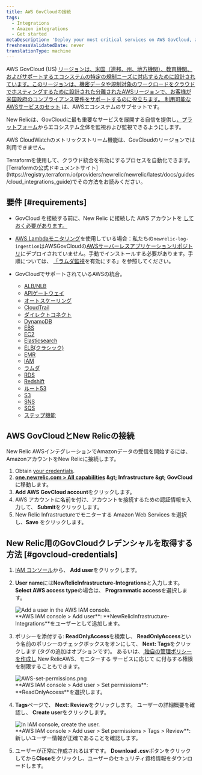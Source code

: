 ```yaml
---
title: AWS GovCloudの接続
tags:
  - Integrations
  - Amazon integrations
  - Get started
metaDescription: 'Deploy your most critical services on AWS GovCloud, and monitor your entire infrastructure with New Relic.'
freshnessValidatedDate: never
translationType: machine
---
```


AWS GovCloud (US) [リージョンは、米国（連邦、州、地方機関）、教育機関、およびサポートするエコシステムの特定の規制ニーズに対応するために設計されています。このリージョンは、機密データや規制対象のワークロードをクラウドでホスティングするために設計された分離されたAWSリージョンで、お客様が米国政府のコンプライアンス要件をサポートするのに役立ちます。 ](https://aws.amazon.com/govcloud-us/)[利用可能なAWSサービスのセット](https://aws.amazon.com/govcloud-us/details/) は、AWSエコシステムのサブセットです。

New Relicは、GovCloudに最も重要なサービスを展開する自信を提供し[、プラットフォーム](/docs/new-relic-one/use-new-relic-one/get-started/introduction-new-relic-one)からエコシステム全体を監視および監視できるようにします。

AWS CloudWatchのメトリックストリーム機能は、GovCloudのリージョンでは利用できません。

<Callout variant="tip">
  Terraformを使用して、クラウド統合を有効にするプロセスを自動化できます。 [Terraformの公式ドキュメントサイト](https://registry.terraform.io/providers/newrelic/newrelic/latest/docs/guides/cloud_integrations_guide)でその方法をお読みください。
</Callout>

## 要件 [#requirements]

* GovCloud を接続する前に、New Relic に接続した AWS アカウントを [しておく必要があります。](/docs/integrations/amazon-integrations/get-started/connect-aws-infrastructure)

* [](/docs/integrations/amazon-integrations/get-started/connect-aws-infrastructure)
  [](/docs/integrations/amazon-integrations/get-started/connect-aws-infrastructure)[AWS Lambdaモニタリング](/docs/serverless-function-monitoring/aws-lambda-monitoring/get-started/introduction-new-relic-monitoring-aws-lambda)を使用している場合：私たちの`newrelic-log-ingestion`はAWSGovCloudの[AWSサーバーレスアプリケーションリポジトリ](https://aws.amazon.com/serverless/serverlessrepo/)にデプロイされていません。手動でインストールする必要があります。手順については、 [「ラムダ監視](/docs/serverless-function-monitoring/aws-lambda-monitoring/get-started/enable-new-relic-monitoring-aws-lambda#connect-aws)を有効にする」を参照してください。

* GovCloudでサポートされているAWSの統合。

  * [ALB/NLB](/docs/integrations/amazon-integrations/aws-integrations-list/aws-albnlb-monitoring-integration)
  * [APIゲートウェイ](/docs/integrations/amazon-integrations/aws-integrations-list/aws-api-gateway-monitoring-integration)
  * [オートスケーリング](/docs/integrations/amazon-integrations/aws-integrations-list/aws-auto-scaling-monitoring-integration)
  * [CloudTrail](/docs/integrations/amazon-integrations/aws-integrations-list/aws-cloudtrail-monitoring-integration)
  * [ダイレクトコネクト](/docs/integrations/amazon-integrations/aws-integrations-list/aws-direct-connect-monitoring-integration)
  * [DynamoDB](/docs/integrations/amazon-integrations/aws-integrations-list/aws-dynamodb-monitoring-integration)
  * [EBS](/docs/integrations/amazon-integrations/aws-integrations-list/aws-ebs-monitoring-integration)
  * [EC2](/docs/integrations/amazon-integrations/aws-integrations-list/aws-ec2-monitoring-integration)
  * [Elasticsearch](/docs/integrations/amazon-integrations/aws-integrations-list/aws-elasticsearch-monitoring-integration)
  * [ELB(クラシック)](/docs/integrations/amazon-integrations/aws-integrations-list/aws-elb-classic-monitoring-integration)
  * [EMR](/docs/integrations/amazon-integrations/aws-integrations-list/aws-emr-monitoring-integration)
  * [IAM](/docs/integrations/amazon-integrations/aws-integrations-list/aws-iam-monitoring-integration)
  * [ラムダ](/docs/integrations/amazon-integrations/aws-integrations-list/aws-lambda-monitoring-integration)
  * [RDS](/docs/integrations/amazon-integrations/aws-integrations-list/aws-rds-monitoring-integration)
  * [Redshift](/docs/integrations/amazon-integrations/aws-integrations-list/aws-redshift-integration)
  * [ルート53](/docs/integrations/amazon-integrations/aws-integrations-list/aws-route-53-monitoring-integration)
  * [S3](/docs/integrations/amazon-integrations/aws-integrations-list/aws-s3-monitoring-integration)
  * [SNS](/docs/integrations/amazon-integrations/aws-integrations-list/aws-sns-monitoring-integration)
  * [SQS](/docs/integrations/amazon-integrations/aws-integrations-list/aws-sqs-monitoring-integration)
  * [ステップ機能](/docs/integrations/amazon-integrations/aws-integrations-list/aws-step-functions-monitoring-integration)

## AWS GovCloudとNew Relicの接続

New Relic AWSインテグレーションでAmazonデータの受信を開始するには、AmazonアカウントをNew Relicに接続します。

1. Obtain [your credentials](#govcloud-credentials).
2. <DNT>**[one.newrelic.com &gt; All capabilities](https://one.newrelic.com/all-capabilities) &amp;gt; Infrastructure &amp;gt; GovCloud**</DNT>に移動します。
3. <DNT>**Add AWS GovCloud account**</DNT>をクリックします。
4. AWS アカウントに名前を付け、アカウントを接続するための認証情報を入力して、 <DNT>**Submit**</DNT>をクリックします。
5. New Relic Infrastructureでモニターする Amazon Web Services を選択し、<DNT>**Save**</DNT> をクリックします。

## New Relic用のGovCloudクレデンシャルを取得する方法 [#govcloud-credentials]

1. [IAM コンソール](https://console.amazonaws-us-gov.com/iam/home#/users)から、 <DNT>**Add user**</DNT>をクリックします。

2. <DNT>**User name**</DNT>には<DNT>**NewRelicInfrastructure-Integrations**</DNT>と入力します。 <DNT>**Select AWS access type**</DNT>の場合は、 <DNT>**Programmatic access**</DNT>を選択します。

   <img title="AWS-add-user.png" alt="Add a user in the AWS IAM console." src="/images/infrastructure_screenshot-crop_aws-add-user.webp" />

   <figcaption>
     <DNT>**AWS IAM console &gt; Add user**</DNT>: <DNT>**NewRelicInfrastructure-Integrations**</DNT>をユーザーとして追加します。
   </figcaption>

3. ポリシーを添付する: <DNT>**ReadOnlyAccess**</DNT>を検索し、 <DNT>**ReadOnlyAccess**</DNT>という名前のポリシーのチェックボックスをオンにして、 <DNT>**Next: Tags**</DNT>をクリックします (タグの追加はオプションです)。 あるいは、[ 独自の管理ポリシーを作成し](/docs/integrations/amazon-integrations/getting-started/integrations-managed-policies) New RelicAWS、モニターする サービスに応じて に付与する権限を制限することもできます。

   <img title="AWS-set-permissions.png" alt="AWS-set-permissions.png" src="/images/infrastructure_screenshot-crop_aws-set-permissions.webp" />

   <figcaption>
     <DNT>**AWS IAM console &gt; Add user &gt; Set permissions**</DNT>: <DNT>**ReadOnlyAccess**</DNT>を選択します。
   </figcaption>

4. <DNT>**Tags**</DNT>ページで、 <DNT>**Next: Review**</DNT>をクリックします。 ユーザーの詳細概要を確認し、 <DNT>**Create user**</DNT>をクリックします。

   <img title="AWS-create-user.png" alt="In IAM console, create the user." src="/images/infrastructure_screenshot-crop_aws-create-user.webp" />

   <figcaption>
     <DNT>**AWS IAM console &gt; Add user &gt; Set permissions &gt; Tags &gt; Review**</DNT>: 新しいユーザー情報が正確であることを確認します。
   </figcaption>

5. ユーザーが正常に作成されるはずです。 <DNT>**Download .csv**</DNT>ボタンをクリックしてから<DNT>**Close**</DNT>をクリックし、ユーザーのセキュリティ資格情報をダウンロードします。